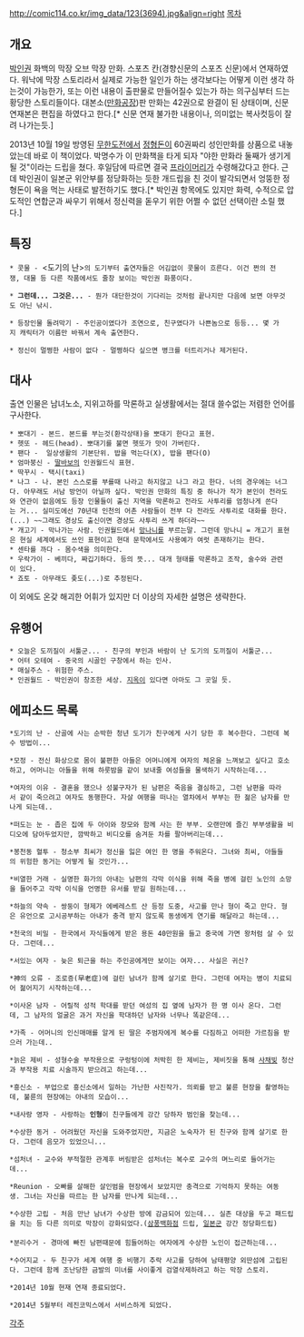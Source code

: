 http://comic114.co.kr/img_data/123(3694).jpg&align=right [[목차]]
== 개요 ==
[[박인권]] 화백의 막장 오브 막장 만화. 스포츠 칸(경향신문의 스포츠 신문)에서 연재하였다. 
워낙에 막장 스토리라서 실제로 가능한 일인가 하는 생각보다는 어떻게 이런 생각 하는것이 가능한가, 또는 이런 내용이 출판물로 만들어질수 있는가 하는 의구심부터 드는 황당한 스토리들이다. 대본소([[만화]][[공장]])판 만화는 42권으로 완결이 된 상태이며, 신문 연재본은 편집을 하였다고 한다.[* 신문 연재 불가한 내용이나, 의미없는 복사컷등이 잘려 나가는듯.]

2013년 10월 19일 방영된 [[무한도전]]에서 [[정형돈]]이 60권짜리 성인만화를 상품으로 내놓았는데 바로 이 책이었다. 박명수가 이 만화책을 타게 되자 "야한 만화라 둘째가 생기게 될 것"이라는 드립을 쳤다. 후일담에 따르면 결국 [[프라이머리]]가 수령해갔다고 한다. 근데 박인권이 일본군 위안부를 정당화하는 듯한 개드립을 친 것이 발각되면서 엉뚱한 정형돈이 욕을 먹는 사태로 발전하기도 했다.[* 박인권 항목에도 있지만 화력, 수적으로 압도적인 연합군과 싸우기 위해서 정신력을 돋우기 위한 어쩔 수 없던 선택이란 소릴 했다.]

== 특징 ==
 * 콧물 - <도기의 난>의 도기부터 출연자들은 어김없이 콧물이 흐른다. 이건 쩐의 전쟁, 대물 등 다른 작품에서도 줄창 보이는 박인권 화풍이다.

 * '''그런데...''' '''그것은...''' - 뭔가 대단한것이 기다리는 것처럼 끝나지만 다음에 보면 아무것도 아닌 낚시.

 * 등장인물 돌려막기 - 주인공이였다가 조연으로, 친구였다가 나쁜놈으로 등등... 몇 가지 캐릭터가 이름만 바꿔서 계속 출연한다.

 * 정신이 멀쩡한 사람이 없다 - 멀쩡하다 싶으면 병크를 터트리거나 제거된다.

== 대사 ==
출연 인물은 남녀노소, 지위고하를 막론하고 실생활에서는 절대 쓸수없는 저렴한 언어를 구사한다.

 * 뽀대기 - 본드. 본드를 부는것(환각상태)을 뽀대기 한다고 표현.
 * 헷또 - 헤드(head). 뽀대기를 불면 헷또가 맛이 가버린다.
 * 팬다 -  일상생활의 기본단위. 밥을 먹는다(X), 밥을 팬다(O)
 * 엄마붕신 - [[딸바보]]의 인권월드식 표현.
 * 딱꾸시 - 택시(taxi)
 * 나그 - 나. 본인 스스로를 부를때 나라고 하지않고 나그 라고 한다. 너의 경우에는 너그다. 아무래도 서남 방언이 아닐까 싶다. 박인권 만화의 특징 중 하나가 작가 본인이 전라도와 연관이 없음에도 등장 인물들이 출신 지역을 막론하고 전라도 사투리를 엄청나게 쓴다는 거... 실미도에선 70년대 인천의 어촌 사람들이 전부 다 전라도 사투리로 대화를 한다.(...) ~~그래도 경상도 출신이면 경상도 사투리 쓰게 하더라~~
 * 개고기 - 막나가는 사람. 인권월드에서 [[망나니]]를 부르는말. 그런데 망나니 = 개고기 표현은 현실 세계에서도 쓰인 표현이고 현대 문학에서도 사용예가 여럿 존재하기는 한다.
 * 센타를 까다 - 몸수색을 의미한다.
 * 우락가이 - 베끼다, 짜깁기하다. 등의 뜻... 대개 형태를 막론하고 조작, 술수와 관련이 있다.
 * 죠토 - 아무래도 좆도(...)로 추정된다.

이 외에도 온갖 해괴한 어휘가 있지만 더 이상의 자세한 설명은 생략한다.
== 유행어 ==
 * 오늘은 도끼질이 서툴군... - 친구의 부인과 바람이 난 도기의 도끼질이 서툴군...
 * 어텨 오테여 - 중국의 시골인 구창에서 하는 인사.
 * 매실주스 - 위험한 주스.
 * 인권월드 - 박인권이 창조한 세상. [[지옥]]이 있다면 아마도 그 곳일 듯.

== 에피소드 목록 ==
 *도기의 난 - 산골에 사는 순박한 청년 도기가 친구에게 사기 당한 후 복수한다. 그런데 복수 방법이...

 *모정 - 전신 화상으로 몸이 불편한 아들은 어머니에게 여자의 체온을 느껴보고 싶다고 호소하고, 어머니는 아들을 위해 하룻밤을 같이 보내줄 여성들을 물색하기 시작하는데...

 *여자의 이유 - 결혼을 했으나 성불구자가 된 남편은 죽음을 결심하고, 그런 남편을 따라서 같이 죽으려고 여자도 동행한다. 자살 여행을 떠나는 열차에서 부부는 한 젊은 남자를 만나게 되는데..

 *떠도는 눈 - 좁은 집에 두 아이와 장모와 함께 사는 한 부부. 오랜만에 즐긴 부부생활을 비디오에 담아두었지만, 깜박하고 비디오를 숨겨둔 차를 팔아버리는데...

 *봉천동 혈투 - 청소부 최씨가 정신을 잃은 여인 한 명을 주워온다. 그녀와 최씨, 아들들의 위험한 동거는 어떻게 될 것인가...

 *비열한 거래 - 실명한 화가의 아내는 남편의 각막 이식을 위해 죽을 병에 걸린 노인의 소망을 들어주고 각막 이식을 언명한 유서를 받길 원하는데...

 *하늘의 약속 - 쌍둥이 형제가 에베레스트 산 등정 도중, 사고를 만나 형이 죽고 만다. 형은 유언으로 고시공부하는 아내가 충격 받지 않도록 동생에게 연기를 해달라고 하는데...

 *천국의 비밀 - 한국에서 자식들에게 받은 용돈 40만원을 들고 중국에 가면 왕처럼 살 수 있다. 그런데...

 *서있는 여자 - 늦은 퇴근을 하는 주인공에게만 보이는 여자... 사실은 귀신?

 *神의 오류 - 조로증(早老症)에 걸린 남녀가 함께 살기로 한다. 그런데 여자는 병이 치료되어 젊어지기 시작하는데...

 *이사온 남자 - 어릴적 성적 학대를 받던 여성의 집 옆에 남자가 한 명 이사 온다. 그런데, 그 남자의 얼굴은 과거 자신을 학대하던 남자와 너무나 똑같은데...

 *가족 - 어머니의 인신매매를 알게 된 딸은 주범자에게 복수를 다짐하고 어떠한 가르침을 받으러 가는데..

 *늙은 제비 - 성형수술 부작용으로 구렁텅이에 처박힌 한 제비는, 제비짓을 통해 [[사채]]빚 청산과 부작용 치료 시술까지 받으려고 하는데...

 *흥신소 - 부업으로 흥신소에서 일하는 가난한 사진작가. 의뢰를 받고 불륜 현장을 촬영하는데, 불륜의 현장에는 아내의 모습이...

 *내사랑 영자 - 사랑하는 '''인형'''이 친구들에게 강간 당하자 범인을 찾는데...

 *수상한 동거 - 어려웠던 자신을 도와주었지만, 지금은 노숙자가 된 친구와 함께 살기로 한다. 그런데 음모가 있었으니...

 *섬처녀 - 교수와 부적절한 관계후 버림받은 섬처녀는 복수로 교수의 며느리로 들어가는데... 

 *Reunion - 오빠를 살해한 살인범을 현장에서 보았지만 충격으로 기억하지 못하는 여동생. 그녀는 자신을 따르는 한 남자를 만나게 되는데...

 *수상한 고립 - 처음 만난 남녀가 수상한 방에 감금되어 있는데... 실존 대상을 두고 패드립을 치는 등 다른 의미로 막장이 강화되었다.([[삼풍백화점]] 드립, [[일본군]] 강간 정당화드립)
 
 *분리수거 - 경마에 빠진 남편때문에 힘들어하는 여자에게 수상한 노인이 접근하는데...

 *수어지교 - 두 친구가 세계 여행 중 비행기 추락 사고를 당하여 남태평양 외딴섬에 고립된다. 그런데 함께 조난당한 금발의 미녀를 사이좋게 검열삭제하려고 하는 막장 스토리.

 *2014년 10월 현재 연재 종료되었다.

 *2014년 5월부터 레진코믹스에서 서비스하게 되었다.

[[각주]]
